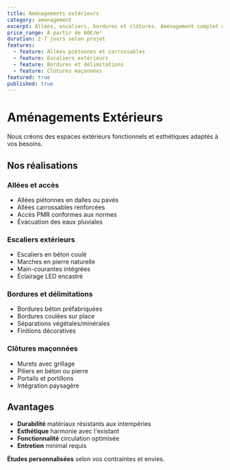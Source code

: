 ```yaml
---
title: Aménagements extérieurs
category: amenagement
excerpt: Allées, escaliers, bordures et clôtures. Aménagement complet de vos espaces extérieurs pour un cadre de vie harmonieux.
price_range: À partir de 60€/m²
duration: 2-7 jours selon projet
features:
  - feature: Allées piétonnes et carrossables
  - feature: Escaliers extérieurs
  - feature: Bordures et délimitations
  - feature: Clôtures maçonnées
featured: true
published: true
---
```


# Aménagements Extérieurs

Nous créons des espaces extérieurs fonctionnels et esthétiques adaptés à vos besoins.

## Nos réalisations

### Allées et accès
- Allées piétonnes en dalles ou pavés
- Allées carrossables renforcées
- Accès PMR conformes aux normes
- Évacuation des eaux pluviales

### Escaliers extérieurs
- Escaliers en béton coulé
- Marches en pierre naturelle
- Main-courantes intégrées
- Éclairage LED encastré

### Bordures et délimitations
- Bordures béton préfabriquées
- Bordures coulées sur place
- Séparations végétales/minérales
- Finitions décoratives

### Clôtures maçonnées
- Murets avec grillage
- Piliers en béton ou pierre
- Portails et portillons
- Intégration paysagère

## Avantages
- **Durabilité** matériaux résistants aux intempéries
- **Esthétique** harmonie avec l'existant
- **Fonctionnalité** circulation optimisée
- **Entretien** minimal requis

**Études personnalisées** selon vos contraintes et envies.
